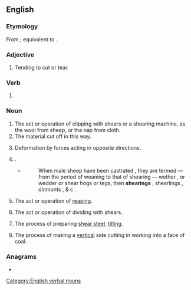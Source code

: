 ==English==

===Etymology===
From {{inh|en|enm|scherynge}}; equivalent to {{af|en|shear|-ing}}.

===Adjective===
{{en-adj|-}}

# Tending to cut or tear.

===Verb===
{{head|en|verb form}}

# {{present participle of|en|shear|nocat=1}}

===Noun===
{{en-noun|~}}

# The act or operation of clipping with shears or a shearing machine, as the wool from sheep, or the nap from cloth.
# The material cut off in this way.
#: {{ux|en|the whole '''shearing''' of a flock; the '''shearings''' from cloth}}
# Deformation by forces acting in opposite directions.
# {{alternative form of|en|shearling}}.
#* {{RQ:Youatt Complete}}
#*: When male sheep have been castrated , they are termed — from the period of weaning to that of shearing — wether , or wedder or shear hogs or tegs, then '''shearings''' , shearlings , dinmonts , & c .
# {{lb|en|Scotland}} The act or operation of [[reap]]ing.
# The act or operation of dividing with shears.
#: {{ux|en|the '''shearing''' of metal plates}}
# The process of preparing [[shear steel]]; [[tilt]]ing.
# {{lb|en|mining}} The process of making a [[vertical]] side cutting in working into a face of coal.

{{Webster 1913}}

===Anagrams===
* {{anagrams|en|a=aeghinrs|gnashier|hearings|hearsing}}

[[Category:English verbal nouns]]